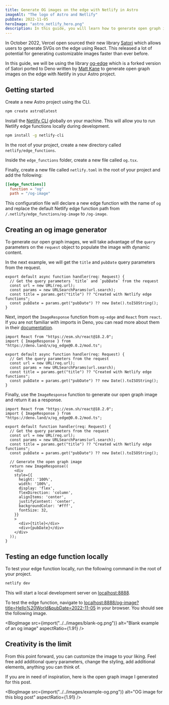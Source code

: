 ```yaml
---
title: Generate OG images on the edge with Netlify in Astro
imageAlt: "The logo of Astro and Netlify"
pubDate: 2022-11-05
heroImage: "astro_netlify_hero.png"
description: In this guide, you will learn how to generate open graph images on the edge using Netlify edge functions, deno, and Astro
---
```


In October 2022, Vercel open sourced their new library [Satori](https://github.com/vercel/satori) which allows users to generate SVGs on the edge using React. This released a lot of potential for generating customizable images faster than ever before.

In this guide, we will be using the library [og-edge](https://github.com/ascorbic/og-edge) which is a forked version of Satori ported to Deno written by [Matt Kane](https://twitter.com/ascorbic) to generate open graph images on the edge with Netlify in your Astro project.

## Getting started

Create a new Astro project using the CLI.
  
```bash
npm create astro@latest
```

Install the [Netlify CLI](https://docs.netlify.com/cli/get-started/#installation) globally on your machine. This will allow you to run Netlify edge functions locally during development.

```bash
npm install -g netlify-cli
```

In the root of your project, create a new directory called `netlify/edge_functions`.

Inside the `edge_functions` folder, create a new file called `og.tsx`. 

Finally, create a new file called `netlify.toml` in the root of your project and add the following:

```toml title="netlify.toml"
[[edge_functions]]
  function = "og"
  path = "/og-image"
```

This configuration file will declare a new edge function with the name of `og` and replace the default Netlify edge function path from `/.netlify/edge_functions/og-image` to `/og-image`. 

## Creating an og image generator

To generate our open graph images, we will take advantage of the `query` parameters on the `request` object to populate the image with dynamic content.

In the next example, we will get the `title` and `pubDate` query parameters from the request.

```tsx title="netlify/edge_functions/og.tsx"
export default async function handler(req: Request) {
  // Get the query parameters `title` and `pubDate` from the request
  const url = new URL(req.url);
  const params = new URLSearchParams(url.search);
  const title = params.get("title") ?? "Created with Netlify edge functions";
  const pubDate = params.get("pubDate") ?? new Date().toISOString();
}
```

Next, import the `ImageResponse` function from `og-edge` and `React` from `react`. If you are not familiar with imports in Deno, you can read more about them in their [documentation](https://deno.land/manual@v1.27.2/basics/modules#remote-import).

```tsx title="netlify/edge_functions/og.tsx" {1,2}
import React from "https://esm.sh/react@18.2.0";
import { ImageResponse } from "https://deno.land/x/og_edge@0.0.2/mod.ts";

export default async function handler(req: Request) {
  // Get the query parameters from the request
  const url = new URL(req.url);
  const params = new URLSearchParams(url.search);
  const title = params.get("title") ?? "Created with Netlify edge functions";
  const pubDate = params.get("pubDate") ?? new Date().toISOString();
}
```

Finally, use the `ImageResponse` function to generate our open graph image and return it as a response.

```tsx title="netlify/edge_functions/og.tsx" {12-28}
import React from "https://esm.sh/react@18.2.0";
import { ImageResponse } from "https://deno.land/x/og_edge@0.0.2/mod.ts";

export default function handler(req: Request) {
  // Get the query parameters from the request
  const url = new URL(req.url);
  const params = new URLSearchParams(url.search);
  const title = params.get("title") ?? "Created with Netlify edge functions";
  const pubDate = params.get("pubDate") ?? new Date().toISOString();

  // Generate the open graph image
  return new ImageResponse((
    <div
    style={{
      height: '100%',
      width: '100%',
      display: 'flex',
      flexDirection: 'column',
      alignItems: 'center',
      justifyContent: 'center',
      backgroundColor: '#fff',
      fontSize: 32,
    }}
    >
      <div>{title}</div>
      <div>{pubDate}</div>
    </div>
  ));
}
```

## Testing an edge function locally

To test your edge function locally, run the following command in the root of your project.

```bash
netlify dev
```

This will start a local development server on [localhost:8888](http://localhost:8888).

To test the edge function, navigate to [localhost:8888/og-image?title=Hello%20World&pubDate=2022-11-05](http://localhost:8888/og-image?title=Hello%20World&pubDate=2022-11-05) in your browser. You should see the following image.

<BlogImage src={import("../../images/blank-og.png")} alt="Blank example of an og image" aspectRatio={1.91} />

## Creativity is the limit

From this point forward, you can customize the image to your liking. Feel free add additional query parameters, change the styling, add additional elements, anything you can think of.

If you are in need of inspiration, here is the open graph image I generated for this post.

<BlogImage src={import("../../images/example-og.png")} alt="OG image for this blog post" aspectRatio={1.91} />

